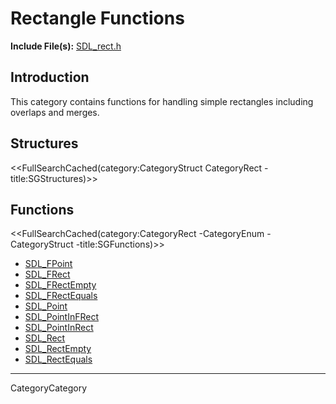 
= Rectangle Functions =

'''Include File(s):''' [https://github.com/libsdl-org/SDL/blob/SDL2/include/SDL_rect.h SDL_rect.h]


== Introduction ==

This category contains functions for handling simple rectangles including overlaps and merges.

<!-- #Remove this line and the ## below to use this markup if it becomes relevant to this category -->
<!-- #== Enumerations == -->
<!-- #<<FullSearchCached(category:CategoryEnum CategoryRect -title:SGEnumerations)>> -->

== Structures ==
<<FullSearchCached(category:CategoryStruct CategoryRect -title:SGStructures)>>

== Functions ==
<<FullSearchCached(category:CategoryRect -CategoryEnum -CategoryStruct -title:SGFunctions)>>

<!-- BEGIN CATEGORY LIST -->
* [[SDL_FPoint]]
* [[SDL_FRect]]
* [[SDL_FRectEmpty]]
* [[SDL_FRectEquals]]
* [[SDL_Point]]
* [[SDL_PointInFRect]]
* [[SDL_PointInRect]]
* [[SDL_Rect]]
* [[SDL_RectEmpty]]
* [[SDL_RectEquals]]
<!-- END CATEGORY LIST -->
----
CategoryCategory
